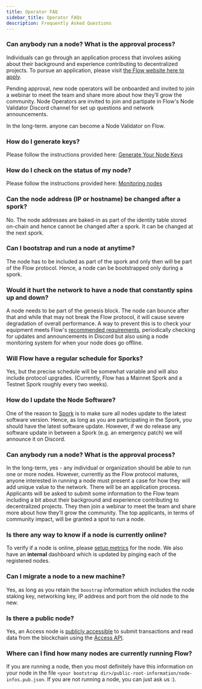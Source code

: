 ```yaml
---
title: Operator FAQ
sidebar_title: Operator FAQs
description: Frequently Asked Questions
---
```


### Can anybody run a node? What is the approval process?

Individuals can go through an application process that involves asking about their background and experience contributing to decentralized projects. To pursue an application, please visit [the Flow website here to apply](https://www.onflow.org/node-validators).

Pending approval, new node operators will be onboarded and invited to join a webinar to meet the team and share more about how they’ll grow the community. Node Operators are invited to join and partipate in Flow's Node Validator Discord channel for set up questions and network announcements.

In the long-term. anyone can become a Node Validator on Flow.

### How do I generate keys?

Please follow the instructions provided here: [Generate Your Node Keys](/node-operation/node-bootstrap#generating-your-node-id)

### How do I check on the status of my node?

Please follow the instructions provided here: [Monitoring nodes](/node-operation/monitoring-nodes)

### Can the node address (IP or hostname) be changed after a spork?

No. The node addresses are baked-in as part of the identity table stored on-chain and hence cannot be changed after a spork. It can be changed at the next spork.

### Can I bootstrap and run a node at anytime?

The node has to be included as part of the spork and only then will be part of the Flow protocol. Hence, a node can be bootstrapped only during a spork.

### Would it hurt the network to have a node that constantly spins up and down?

A node needs to be part of the genesis block. The node can bounce after that and while that may not break the Flow protocol, it will cause severe degradation of overall performance.
A way to prevent this is to check your equipment meets Flow's [recommended requirements](/node-operation/node-setup/#hardware-requirements), periodically checking for updates and announcements in Discord but also using a node monitoring system for when your node does go offline.

### Will Flow have a regular schedule for Sporks?

Yes, but the precise schedule will be somewhat variable and will also include protocol upgrades. (Currently, Flow has a Mainnet Spork and a Testnet Spork roughly every two weeks).

### How do I update the Node Software?

One of the reason to [Spork](/node-operation/spork) is to make sure all nodes update to the latest software version. Hence, as long as you are participating in the Spork, you should have the latest software update.
However, if we do release any software update in between a Spork (e.g. an emergency patch) we will announce it on Discord.

### Can anybody run a node? What is the approval process?

In the long-term, yes - any individual or organization should be able to run one or more nodes. However, currently as the Flow protocol matures, anyone interested in running a node must present a case for how they will add unique value to the network. There will be an application process. Applicants will be asked to submit some information to the Flow team including a bit about their background and experience contributing to decentralized projects.
They then join a webinar to meet the team and share more about how they’ll grow the community. The top applicants, in terms of community impact, will be granted a spot to run a node.

### Is there any way to know if a node is currently online?

To verify if a node is online, please [setup metrics](/node-operation/faq/#how-do-i-check-on-the-status-of-my-node) for the node.
We also have an **internal** dashboard which is updated by pinging each of the registered nodes.

### Can I migrate a node to a new machine?

Yes, as long as you retain the `boostrap` information which includes the node staking key, networking key, IP address and port from the old node to the new.

### Is there a public node?

Yes, an Access node is [publicly accessible](https://github.com/onflow/flow/blob/master/docs/content/concepts/flow-concepts/mainnet.mdx) to submit transactions and read data from the blockchain using the
[Access API](/protocol/access-api).

### Where can I find how many nodes are currently running Flow?

If you are running a node, then you most definitely have this information on your node in the file `<your bootstrap dir>/public-root-information/node-infos.pub.json`. If you are not running a node, you can just ask us :).
